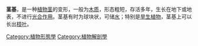{{unreferenced|time=2012-01-15T10:11:15+00:00}}
'''茎基'''，是一种[[植物|植物]][[茎|茎]]的变形，一般为[[木质|木质]]，形态粗短，存活多年，生长在地下或地表，不进行[[光合作用|光合作用]]。茎基有时为球块状，可储[[水|水]]；特别是[[旱生植物|旱生植物]]，茎基上可以长出[[枝叶|枝叶]]。

[[Category:植物形態學|Category:植物形態學]]
[[Category:植物解剖學|Category:植物解剖學]]
